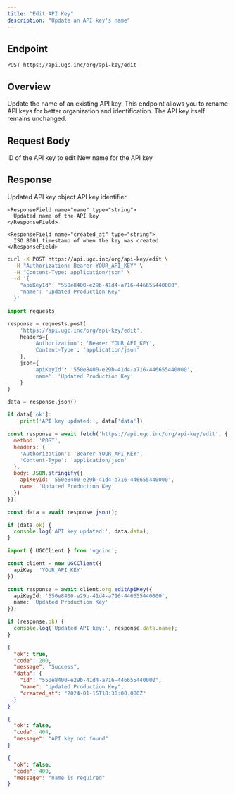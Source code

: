 ```yaml
---
title: "Edit API Key"
description: "Update an API key's name"
---
```


## Endpoint

```
POST https://api.ugc.inc/org/api-key/edit
```

## Overview

Update the name of an existing API key. This endpoint allows you to rename API keys for better organization and identification. The API key itself remains unchanged.

## Request Body

<ParamField body="apiKeyId" type="string" required>
  ID of the API key to edit
</ParamField>

<ParamField body="name" type="string" required>
  New name for the API key
</ParamField>

## Response

<ResponseField name="data" type="object">
  Updated API key object
  
  <Expandable title="Response properties">
    <ResponseField name="id" type="string">
      API key identifier
    </ResponseField>
    
    <ResponseField name="name" type="string">
      Updated name of the API key
    </ResponseField>
    
    <ResponseField name="created_at" type="string">
      ISO 8601 timestamp of when the key was created
    </ResponseField>
  </Expandable>
</ResponseField>

<RequestExample>

```bash cURL
curl -X POST https://api.ugc.inc/org/api-key/edit \
  -H "Authorization: Bearer YOUR_API_KEY" \
  -H "Content-Type: application/json" \
  -d '{
    "apiKeyId": "550e8400-e29b-41d4-a716-446655440000",
    "name": "Updated Production Key"
  }'
```

```python Python
import requests

response = requests.post(
    'https://api.ugc.inc/org/api-key/edit',
    headers={
        'Authorization': 'Bearer YOUR_API_KEY',
        'Content-Type': 'application/json'
    },
    json={
        'apiKeyId': '550e8400-e29b-41d4-a716-446655440000',
        'name': 'Updated Production Key'
    }
)

data = response.json()

if data['ok']:
    print('API key updated:', data['data'])
```

```javascript JavaScript
const response = await fetch('https://api.ugc.inc/org/api-key/edit', {
  method: 'POST',
  headers: {
    'Authorization': 'Bearer YOUR_API_KEY',
    'Content-Type': 'application/json'
  },
  body: JSON.stringify({
    apiKeyId: '550e8400-e29b-41d4-a716-446655440000',
    name: 'Updated Production Key'
  })
});

const data = await response.json();

if (data.ok) {
  console.log('API key updated:', data.data);
}
```

```typescript React
import { UGCClient } from 'ugcinc';

const client = new UGCClient({
  apiKey: 'YOUR_API_KEY'
});

const response = await client.org.editApiKey({
  apiKeyId: '550e8400-e29b-41d4-a716-446655440000',
  name: 'Updated Production Key'
});

if (response.ok) {
  console.log('Updated API key:', response.data.name);
}
```

</RequestExample>

<ResponseExample>

```json Success Response
{
  "ok": true,
  "code": 200,
  "message": "Success",
  "data": {
    "id": "550e8400-e29b-41d4-a716-446655440000",
    "name": "Updated Production Key",
    "created_at": "2024-01-15T10:30:00.000Z"
  }
}
```

```json Error Response - Not Found
{
  "ok": false,
  "code": 404,
  "message": "API key not found"
}
```

```json Error Response - Missing Parameter
{
  "ok": false,
  "code": 400,
  "message": "name is required"
}
```

</ResponseExample>

